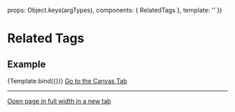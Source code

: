 
<Meta
  title="Sections/Content/RelatedTags"
  component={RelatedTags}
/>

  props: Object.keys(argTypes),
  components: { RelatedTags },
  template: '<RelatedTags :tags="tags" />'
})


# Related Tags

## Example

<Canvas>
  <Story
    name="Example"
    args={{
      tags:[
        { label: 'Datenmodell', url: '#' },
        { label: 'Energie', url: '#' },
        { label: 'INTERLIS', url: '#' },
        { label: 'GKG/KOGIS', url: '#' },
        { label: 'Datenmodell', url: '#' },
        { label: 'Energie', url: '#' },
        { label: 'INTERLIS', url: '#' },
        { label: 'GKG/KOGIS', url: '#' }
      ]
    }}
  >
    {Template.bind({})}
  </Story>
</Canvas>

<a href="?path=/story/components-relatedtags--example">
  Go to the Canvas Tab
</a>

---
<a href="?id=components-relatedtags--example&args=&viewMode=story" target="_blank">
  Open page in full width in a new tab
</a>


